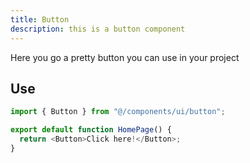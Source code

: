 ```yaml
---
title: Button
description: this is a button component
---
```


Here you go a pretty button you can use in your project

## Use

```ts
import { Button } from "@/components/ui/button";

export default function HomePage() {
  return <Button>Click here!</Button>;
}
```
